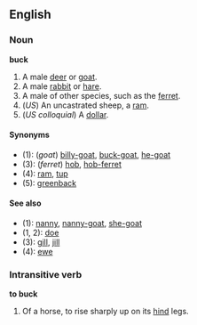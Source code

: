 ==English==
===Noun===
'''buck'''

#A male [[deer]] or [[goat]].
#A male [[rabbit]] or [[hare]].
#A male of other species, such as the [[ferret]].
#(''US'') An uncastrated sheep, a [[ram]].
#(''US colloquial'') A [[dollar]].

====Synonyms====
*(1): (''goat'') [[billy-goat]], [[buck-goat]], [[he-goat]]
*(3): (''ferret'') [[hob]], [[hob-ferret]]
*(4): [[ram]], [[tup]]
*(5): [[greenback]]

====See also====
*(1): [[nanny]], [[nanny-goat]], [[she-goat]]
*(1, 2): [[doe]]
*(3): [[gill]], [[jill]]
*(4): [[ewe]]

===Intransitive verb===
'''to buck'''

#Of a horse, to rise sharply up on its [[hind]] legs.